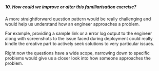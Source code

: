 ##### 10. How could we improve or alter this familiarisation exercise?

A more straightforward question pattern would be really challenging and would help us understand how an engineer approaches a problem.

For example, providing a sample link or a error log output to the engineer along with screenshots to the issue faced during deployment could really kindle the creative part to actively seek solutions to very particular issues. 

Right now the questions have a wide scope, narrowing down to specific problems would give us a closer look into how someone approaches the problem.
